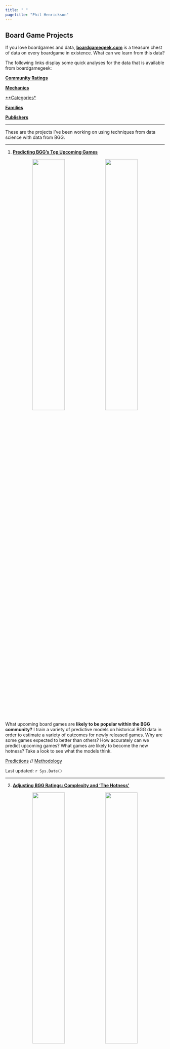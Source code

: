 ```yaml
---
title: " "
pagetitle: "Phil Henrickson"
---
```


## Board Game Projects {-}

If you love boardgames and data, [**boardgamegeek.com**](https://boardgamegeek.com) is a treasure chest of data on every boardgame in existence. What can we learn from this data? 

The following links display some quick analyses for the data that is available from boardgamegeek:

[**Community Ratings**](https://phenrickson.github.io/bgg_reports/reports/exploratory/outcomes.html)

[**Mechanics**](https://phenrickson.github.io/bgg_reports/reports/exploratory/mechanics.html)

[**Categories*](https://phenrickson.github.io/bgg_reports/reports/exploratory/categories.html)

[**Families**](https://phenrickson.github.io/bgg_reports/reports/exploratory/families.html)

[**Publishers**](https://phenrickson.github.io/bgg_reports/reports/exploratory/publishers.html)

---

These are the projects I've been working on using techniques from data science with data from BGG.

---

1. [**Predicting BGG's Top Upcoming Games**](https://phenrickson.github.io/bgg_reports/reports/upcoming_games_tables.html)

<center>

![](images/predicting_games.png){width=45%} ![](images/outcome_coefs.png){width=45%}

</center>

What upcoming board games are **likely to be popular within the BGG community?** I train a variety of predictive models on historical BGG data in order to estimate a variety of outcomes for newly released games. Why are some games expected to better than others? How accurately can we predict upcoming games? What games are likely to become the new hotness? Take a look to see what the models think.

[Predictions](https://phenrickson.github.io/bgg_reports/reports/upcoming_games_tables.html) // [Methodology](https://phenrickson.github.io/bgg_reports/reports/predicting_bgg_outcomes.html)

Last updated: `r Sys.Date()`

---

2. [**Adjusting BGG Ratings: Complexity and 'The Hotness'**](https://phenrickson.github.io/bgg_reports/reports/adjusting_bgg_ratings.html)

<center>

![](images/averages_and_usersrated.png){width=45%} ![](images/hotness_adjusted.png){width=45%}

</center>

I use a variety techniques to make adjustments to the Geek rating on boardgamegeek.First, I compute **Complexity-Adjusted Ratings** in order to identify which games get the most bang for their complexity buck. I am not the first to develop the method for computing these ratings, which is a very simple statistical model, but I do use that method to keep a list of up-to-date complexity ratings based on my latest pull of games from BGG. Second, I amend the formula for the geek rating to place a greater weight on the popularity of the game, which I have found can mitigate a tendency of the geek ratings to skew towards the 'the hotness'.

[Rankings](https://phenrickson.github.io/bgg_reports/reports/adjusting_bgg_ratings.html#3_Examining_Complexity-Adjusted_Games) // [Methodology](https://phenrickson.github.io/bgg_reports/reports/adjusting_bgg_ratings.html)

Last updated: `r Sys.Date()`

---

3. [**Predicting User Collections, or How to Create an Artificial Shut Up and Sit Down**](https://phenrickson.github.io/bgg_reports/reports/upcoming_reviewer_tables.html)

![](images/user_separation.png){width=45%} ![](images/user_predictions_table.png){width=45%}

"What upcoming games should I check out?"

Rather than trying to predict how the boardgamegeek community will rate a game, I train models at the individual user level to predict whether someone will be likely to add an upcoming game to their collection. This started as a project to [train a model to identify games for myself](https://phenrickson.github.io/bgg_reports/reports/user_collections/mrbananagrabber_2020.html), but then I realized that this could be extended to anyone with a boardgamegeek account and a decent number of games in their collection. 

I've run this analysis for a few prominent reviewers to see what upcoming games they're most likely to be interested in:

[Watch It Played](https://phenrickson.github.io/bgg_reports/reports/user_collections/Watch_It_Played_2020.html)

[Mark Bigney (So Very Wrong About Games)](https://phenrickson.github.io/bgg_reports/reports/user_collections/Gyges_2020.html)

[Richard Ham (rahdo)](https://phenrickson.github.io/bgg_reports/reports/user_collectionsrahdo_2020.html)

[Quinns (Shut Up and Sit Down, though his data is a bit out of date)](https://phenrickson.github.io/bgg_reports/reports/user_collections/Quinns_2020.html)

[Zee Garcia (The Dice Tower)](https://phenrickson.github.io/bgg_reports/reports/user_collections/ZeeGarcia_2020.html)

[me](https://phenrickson.github.io/bgg_reports/reports/user_collections/mrbananagrabber_2020.html)

[my brother](https://phenrickson.github.io/bgg_reports/reports/user_collections/GOBBluth89_2020.html)

Last updated: `r Sys.Date()`

<!-- 4. [**Finding Boardgame "Neighbors"**]() -->

